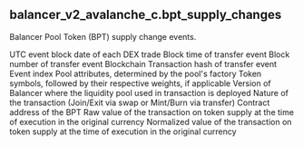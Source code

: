 ## balancer_v2_avalanche_c.bpt_supply_changes 
Balancer Pool Token (BPT) supply change events.


<ParamField path="block_date">
UTC event block date of each DEX trade
</ParamField>
<ParamField path="evt_block_time">
Block time of transfer event
</ParamField>
<ParamField path="evt_block_number">
Block number of transfer event
</ParamField>
<ParamField path="blockchain">
Blockchain
</ParamField>
<ParamField path="evt_tx_hash">
Transaction hash of transfer event
</ParamField>
<ParamField path="evt_index">
Event index
</ParamField>
<ParamField path="pool_type">
Pool attributes, determined by the pool&#x27;s factory
</ParamField>
<ParamField path="pool_symbol">
Token symbols, followed by their respective weights, if applicable
</ParamField>
<ParamField path="version">
Version of Balancer where the liquidity pool used in transaction is deployed
</ParamField>
<ParamField path="label">
Nature of the transaction (Join/Exit via swap or Mint/Burn via transfer)
</ParamField>
<ParamField path="token_address">
Contract address of the BPT
</ParamField>
<ParamField path="delta_amount_raw">
Raw value of the transaction on token supply at the time of execution in the original currency
</ParamField>
<ParamField path="delta_amount">
Normalized value of the transaction on token supply at the time of execution in the original currency
</ParamField>
